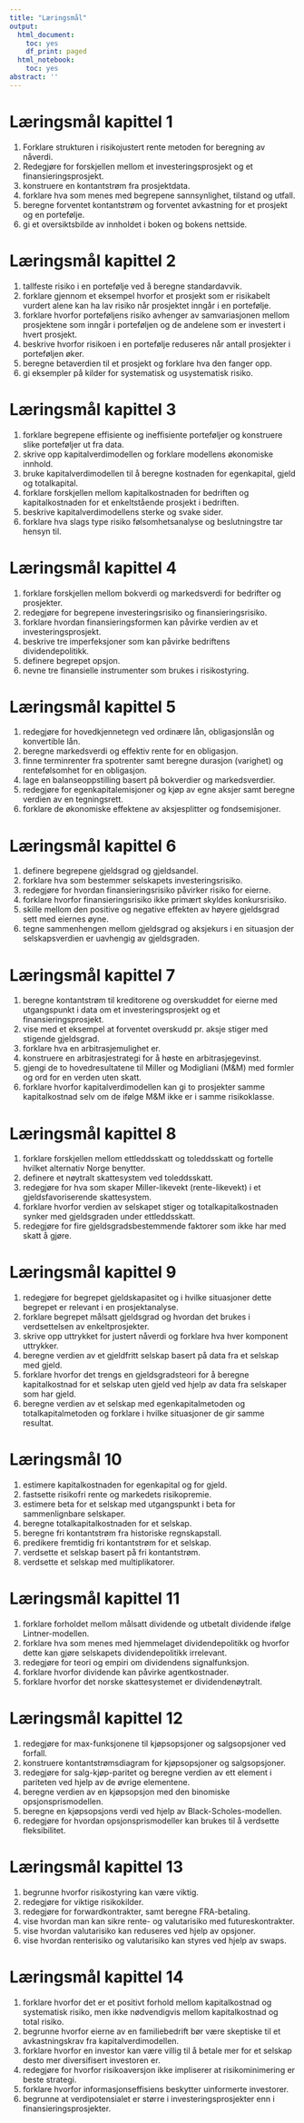 ```yaml
---
title: "Læringsmål"
output:
  html_document:
    toc: yes
    df_print: paged
  html_notebook:
    toc: yes
abstract: ''
---
```


# Læringsmål kapittel 1
1. Forklare strukturen i risikojustert rente metoden for beregning av nåverdi.
1. Redegjøre for forskjellen mellom et investeringsprosjekt og et finansieringsprosjekt.
1. konstruere en kontantstrøm fra prosjektdata.
1. forklare hva som menes med begrepene sannsynlighet, tilstand og utfall.
1. beregne forventet kontantstrøm og forventet avkastning for et prosjekt og en portefølje.
1. gi et oversiktsbilde av innholdet i boken og bokens nettside.

# Læringsmål kapittel 2
1. tallfeste risiko i en portefølje ved å beregne standardavvik.
1. forklare gjennom et eksempel hvorfor et prosjekt som er risikabelt vurdert alene kan ha lav risiko når prosjektet inngår i en portefølje.
1. forklare hvorfor porteføljens risiko avhenger av samvariasjonen mellom prosjektene som inngår i porteføljen og de andelene som er investert i hvert prosjekt.
1. beskrive hvorfor risikoen i en portefølje reduseres når antall prosjekter i porteføljen øker.
1. beregne betaverdien til et prosjekt og forklare hva den fanger opp.
1. gi eksempler på kilder for systematisk og usystematisk risiko.

# Læringsmål kapittel 3
1. forklare begrepene effisiente og ineffisiente porteføljer og konstruere slike porteføljer ut fra data.
1. skrive opp kapitalverdimodellen og forklare modellens økonomiske innhold.
1. bruke kapitalverdimodellen til å beregne kostnaden for egenkapital, gjeld og totalkapital.
1. forklare forskjellen mellom kapitalkostnaden for bedriften og kapitalkostnaden for et enkeltstående prosjekt i bedriften.
1. beskrive kapitalverdimodellens sterke og svake sider.
1. forklare hva slags type risiko følsomhetsanalyse og beslutningstre tar hensyn til.

# Læringsmål kapittel 4
1. forklare forskjellen mellom bokverdi og markedsverdi for bedrifter og prosjekter.
1. redegjøre for begrepene investeringsrisiko og finansieringsrisiko.
1. forklare hvordan finansieringsformen kan påvirke verdien av et investeringsprosjekt.
1. beskrive tre imperfeksjoner som kan påvirke bedriftens dividendepolitikk.
1. definere begrepet opsjon.
1. nevne tre finansielle instrumenter som brukes i risikostyring.

# Læringsmål kapittel 5
1. redegjøre for hovedkjennetegn ved ordinære lån, obligasjonslån og konvertible lån.
1. beregne markedsverdi og effektiv rente for en obligasjon.
1. finne terminrenter fra spotrenter samt beregne durasjon (varighet) og rentefølsomhet for en obligasjon.
1. lage en balanseoppstilling basert på bokverdier og markedsverdier.
1. redegjøre for egenkapitalemisjoner og kjøp av egne aksjer samt beregne verdien av en tegningsrett.
1. forklare de økonomiske effektene av aksjesplitter og fondsemisjoner.

# Læringsmål kapittel 6
1. definere begrepene gjeldsgrad og gjeldsandel.
1. forklare hva som bestemmer selskapets investeringsrisiko.
1. redegjøre for hvordan finansieringsrisiko påvirker risiko for eierne.
1. forklare hvorfor finansieringsrisiko ikke primært skyldes konkursrisiko.
1. skille mellom den positive og negative effekten av høyere gjeldsgrad sett med eiernes øyne.
1. tegne sammenhengen mellom gjeldsgrad og aksjekurs i en situasjon der selskapsverdien er uavhengig av gjeldsgraden.

# Læringsmål kapittel 7
1. beregne kontantstrøm til kreditorene og overskuddet for eierne med utgangspunkt i data om et investeringsprosjekt og et finansieringsprosjekt.
1. vise med et eksempel at forventet overskudd pr. aksje stiger med stigende gjeldsgrad.
1. forklare hva en arbitrasjemulighet er.
1. konstruere en arbitrasjestrategi for å høste en arbitrasjegevinst.
1. gjengi de to hovedresultatene til Miller og Modigliani (M&M) med formler og ord for en verden uten skatt.
1. forklare hvorfor kapitalverdimodellen kan gi to prosjekter samme kapitalkostnad selv om de ifølge M&M ikke er i samme risikoklasse.

# Læringsmål kapittel 8
1. forklare forskjellen mellom ettleddsskatt og toleddsskatt og fortelle hvilket alternativ Norge benytter.
1. definere et nøytralt skattesystem ved toleddsskatt.
1. redegjøre for hva som skaper Miller-likevekt (rente-likevekt) i et gjeldsfavoriserende skattesystem.
1. forklare hvorfor verdien av selskapet stiger og totalkapitalkostnaden synker med gjeldsgraden under ettleddsskatt.
1. redegjøre for fire gjeldsgradsbestemmende faktorer som ikke har med skatt å gjøre.

# Læringsmål kapittel 9
1. redegjøre for begrepet gjeldskapasitet og i hvilke situasjoner dette begrepet er relevant i en prosjektanalyse.
1. forklare begrepet målsatt gjeldsgrad og hvordan det brukes i verdsettelsen av enkeltprosjekter.
1. skrive opp uttrykket for justert nåverdi og forklare hva hver komponent uttrykker.
1. beregne verdien av et gjeldfritt selskap basert på data fra et selskap med gjeld.
1. forklare hvorfor det trengs en gjeldsgradsteori for å beregne kapitalkostnad for et selskap uten gjeld ved hjelp av data fra selskaper som har gjeld.
1. beregne verdien av et selskap med egenkapitalmetoden og totalkapitalmetoden og forklare i hvilke situasjoner de gir samme resultat.

# Læringsmål 10
1. estimere kapitalkostnaden for egenkapital og for gjeld.
1. fastsette risikofri rente og markedets risikopremie.
1. estimere beta for et selskap med utgangspunkt i beta for sammenlignbare selskaper.
1. beregne totalkapitalkostnaden for et selskap.
1. beregne fri kontantstrøm fra historiske regnskapstall.
1. predikere fremtidig fri kontantstrøm for et selskap.
1. verdsette et selskap basert på fri kontantstrøm.
1. verdsette et selskap med multiplikatorer.

# Læringsmål kapittel 11
1. forklare forholdet mellom målsatt dividende og utbetalt dividende ifølge Lintner-modellen.
1. forklare hva som menes med hjemmelaget dividendepolitikk og hvorfor dette kan gjøre selskapets dividendepolitikk irrelevant.
1. redegjøre for teori og empiri om dividendens signalfunksjon.
1. forklare hvorfor dividende kan påvirke agentkostnader.
1. forklare hvorfor det norske skattesystemet er dividendenøytralt.

# Læringsmål kapittel 12
1. redegjøre for max-funksjonene til kjøpsopsjoner og salgsopsjoner ved forfall.
1. konstruere kontantstrømsdiagram for kjøpsopsjoner og salgsopsjoner.
1. redegjøre for salg-kjøp-paritet og beregne verdien av ett element i pariteten ved hjelp av de øvrige elementene.
1. beregne verdien av en kjøpsopsjon med den binomiske opsjonsprismodellen.
1. beregne en kjøpsopsjons verdi ved hjelp av Black-Scholes-modellen.
1. redegjøre for hvordan opsjonsprismodeller kan brukes til å verdsette fleksibilitet.

# Læringsmål kapittel 13
1. begrunne hvorfor risikostyring kan være viktig.
1. redegjøre for viktige risikokilder.
1. redegjøre for forwardkontrakter, samt beregne FRA-betaling.
1. vise hvordan man kan sikre rente- og valutarisiko med futureskontrakter.
1. vise hvordan valutarisiko kan reduseres ved hjelp av opsjoner.
1. vise hvordan renterisiko og valutarisiko kan styres ved hjelp av swaps.  

# Læringsmål kapittel 14
1. forklare hvorfor det er et positivt forhold mellom kapitalkostnad og systematisk risiko, men ikke nødvendigvis mellom kapitalkostnad og total risiko.
1. begrunne hvorfor eierne av en familiebedrift bør være skeptiske til et avkastningskrav fra kapitalverdimodellen.
1. forklare hvorfor en investor kan være villig til å betale mer for et selskap desto mer diversifisert investoren er.
1. redegjøre for hvorfor risikoaversjon ikke impliserer at risikominimering er beste strategi.
1. forklare hvorfor informasjonseffisiens beskytter uinformerte investorer.
1. begrunne at verdipotensialet er større i investeringsprosjekter enn i finansieringsprosjekter.

